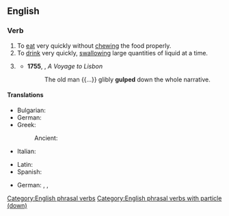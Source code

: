 ==English==

===Verb===
{{en-verb|*}}

# To [[eat]] very quickly without [[chewing]] the food properly.
# To [[drink]] very quickly, [[swallowing]] large quantities of liquid at a time.
# {{lb|en|figurative}} {{rfdef|en}}
#* '''1755''', {{w|Henry Fielding}}, ''A Voyage to Lisbon ''
#*: The old man {{...}} glibly '''gulped''' down the whole narrative.

====Translations====
{{trans-top|to eat very quickly without chewing}}
* Bulgarian: {{t+|bg|поглъщам}}
* German: {{t+|de|hinunterschlingen}}
* Greek:
*: Ancient: {{t|grc|λαφύσσω}}
* Italian: {{t+|it|inghiottire}}
{{trans-mid}}
* Latin: {{t|la|gluttiō}}
* Spanish: {{t+|es|engullir}}
{{trans-bottom}}

{{trans-top|to drink very quickly, swallowing large quantities of liquid at a time}}
{{trans-mid}}
* German: {{t+|de|hinunterstürzen}}, {{t+|de|hinuntergießen}}, {{t+|de|hinunterkippen}}
{{trans-bottom}}

[[Category:English phrasal verbs]]
[[Category:English phrasal verbs with particle (down)]]